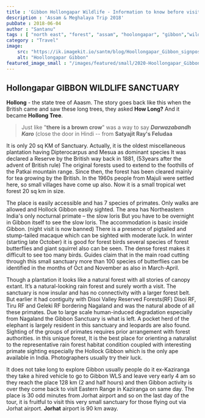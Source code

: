 ```yaml
---
title : 'Gibbon Hollongapar Wildlife - Information to know before visiting'
description : 'Assam & Meghalaya Trip 2018'
pubDate : 2018-06-04
author : "Santanu"
tags : [ "north east", "forest", "assam", "hoolongapar", "gibbon","wildlife"]
category : "Travel"
image:  
    src: "https://ik.imagekit.io/santm/blog/Hoollongapar_Gibbon_signpost.webp"
    alt: "Hoollongapar Gibbon"
featured_image_small : "/images/featured/small/2020-Hoollongapar_Gibbon_signpost.jpg"
---
```

## Hollongapar GIBBON WILDLIFE SANCTUARY

**Hollong** - the state tree of Aaasm. The story goes back like this when the British came and saw these long trees, they asked **How Long?** And it became **Hollong Tree**.

>Just like "**there is a brown crow**" was a way to say ***Darwazabandh Karo*** (close the door in Hindi -- from **Satyajit Ray's Feludaa**  

It is only 20 sq KM of Sanctuary. Actually, it is the oldest miscellaneous plantation having Dipterocarpus and Mesua as dominant species It was declared a Reserve by the British way back in 1881, (53years after the advent of British rule) The original forests used to extend to the foothills of the Patkai mountain range. Since then, the forest has been cleared mainly for tea growing by the British. In the 1960s people from Majuli were settled here, so small villages have come up also. Now it is a small tropical wet forest 20 sq km in size.  

The place is easily accessible and has 7 species of primates. Only walks are allowed and Hollock Gibbon easily sighted. The area has Northeastern India's only nocturnal primate – the slow loris But you have to be overnight in Gibbon itself to see the slow loris. The accommodation is basic inside Gibbon. (night visit is now banned) There is a presence of pigtailed and stump-tailed macaque which can be sighted with moderate luck. In winter (starting late October) it is good for forest birds several species of forest butterflies and giant squirrel also can be seen. The dense forest makes it difficult to see too many birds. Guides claim that in the main road cutting through this small sanctuary more than 100 species of butterflies can be identified in the months of Oct and November as also in March-April.  

Though a plantation it looks like a natural forest with all stories of canopy extant. It’s a natural-looking rain forest and surely worth a visit. The sanctuary is now insular and has no connectivity with a larger forest belt. But earlier it had contiguity with Disoi Valley Reserved Forests(RF) Disoi RF, Tiru RF and Geleki RF bordering Nagaland and was the natural abode of all these primates. Due to large scale human-induced degradation especially from Nagaland the Gibbon Sanctuary is what is left. A pocket herd of the elephant is largely resident in this sanctuary and leopards are also found. Sighting of the groups of primates requires prior arrangement with forest authorities. in this unique forest, It is the best place for orienting a naturalist to the representative rain forest habitat condition coupled with interesting primate sighting especially the Hollock Gibbon which is the only ape available in India. Photographers usually try their luck.  

It does not take long to explore Gibbon usually people do it ex-Kaziranga they take a hired vehicle to go to Gibbon WLS and leave very early 4 am so they reach the place 128 km (2 and half hours) and then Gibbon activity is over they come back to visit Eastern Range in Kaziranga on same day. The place is 30 odd minutes from Jorhat airport and so on the last day of the tour, it is fruitful to visit this very small sanctuary for those flying out via Jorhat airport. **Jorhat** airport is 90 km away.  
